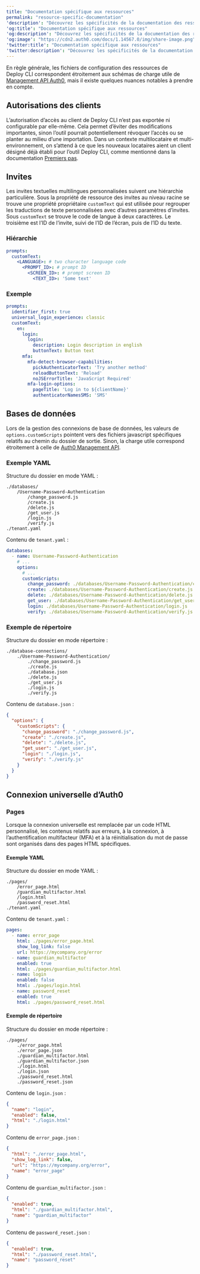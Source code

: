 ```yaml
---
title: "Documentation spécifique aux ressources"
permalink: "resource-specific-documentation"
'description': "Découvrez les spécificités de la documentation des ressources pour l’outil Auth0 Deploy CLI."
'og:title': "Documentation spécifique aux ressources"
'og:description': "Découvrez les spécificités de la documentation des ressources pour l’outil Auth0 Deploy CLI."
'og:image': "https://cdn2.auth0.com/docs/1.14567.0/img/share-image.png"
'twitter:title': "Documentation spécifique aux ressources"
'twitter:description': "Découvrez les spécificités de la documentation des ressources pour l’outil Auth0 Deploy CLI."
---
```


En règle générale, les fichiers de configuration des ressources de Deploy CLI correspondent étroitement aux schémas de charge utile de [Management API Auth0](https://auth0.com/docs/api/management/v2), mais il existe quelques nuances notables à prendre en compte.

## Autorisations des clients

L’autorisation d’accès au client de Deploy CLI n’est pas exportée ni configurable par elle-même. Cela permet d’éviter des modifications importantes, sinon l’outil pourrait potentiellement révoquer l’accès ou se planter au milieu d’une importation. Dans un contexte multilocataire et multi-environnement, on s’attend à ce que les nouveaux locataires aient un client désigné déjà établi pour l’outil Deploy CLI, comme mentionné dans la documentation [Premiers pas](/docs/fr-ca/deploy-monitor/deploy-cli-tool).

## Invites

Les invites textuelles multilingues personnalisées suivent une hiérarchie particulière. Sous la propriété de ressource des invites au niveau racine se trouve une propriété propriétaire `customText` qui est utilisée pour regrouper les traductions de texte personnalisées avec d’autres paramètres d’invites. Sous `customText` se trouve le code de langue à deux caractères. Le troisième est l’ID de l’invite, suivi de l’ID de l’écran, puis de l’ID du texte.

### Hiérarchie

```yaml lines
prompts:
  customText:
    <LANGUAGE>: # two character language code
      <PROMPT_ID>: # prompt ID
        <SCREEN_ID>: # prompt screen ID
          <TEXT_ID>: 'Some text'
```

### Exemple

```yaml lines
prompts:
  identifier_first: true
  universal_login_experience: classic
  customText:
    en:
      login:
        login:
          description: Login description in english
          buttonText: Button text
      mfa:
        mfa-detect-browser-capabilities:
          pickAuthenticatorText: 'Try another method'
          reloadButtonText: 'Reload'
          noJSErrorTitle: 'JavaScript Required'
        mfa-login-options:
          pageTitle: 'Log in to ${clientName}'
          authenticatorNamesSMS: 'SMS'
```

## Bases de données

Lors de la gestion des connexions de base de données, les valeurs de `options.customScripts` pointent vers des fichiers javascript spécifiques relatifs au chemin du dossier de sortie. Sinon, la charge utile correspond étroitement à celle de [Auth0 Management API](https://auth0.com/docs/api/management/v2#!/Connections/post_connections).

### Exemple YAML

Structure du dossier en mode YAML :

``` lines
./databases/
    /Username-Password-Authentication
        /change_password.js   
        /create.js   
        /delete.js   
        /get_user.js   
        /login.js   
        /verify.js   
./tenant.yaml
```

Contenu de `tenant.yaml` :

```yaml lines
databases:
  - name: Username-Password-Authentication
    # ...
    options:
      # ...
      customScripts:
        change_password: ./databases/Username-Password-Authentication/change_password.js
        create: ./databases/Username-Password-Authentication/create.js
        delete: ./databases/Username-Password-Authentication/delete.js
        get_user: ./databases/Username-Password-Authentication/get_user.js
        login: ./databases/Username-Password-Authentication/login.js
        verify: ./databases/Username-Password-Authentication/verify.js
```

### Exemple de répertoire

Structure du dossier en mode répertoire :

``` lines
./database-connections/
    ./Username-Password-Authentication/
        ./change_password.js
        ./create.js
        ./database.json
        ./delete.js
        ./get_user.js
        ./login.js
        ./verify.js
```

Contenu de `database.json` :

```json lines
{
  "options": {
    "customScripts": {
      "change_password": "./change_password.js",
      "create": "./create.js",
      "delete": "./delete.js",
      "get_user": "./get_user.js",
      "login": "./login.js",
      "verify": "./verify.js"
    }
  }
}
```

## Connexion universelle d’Auth0

### Pages

Lorsque la connexion universelle est remplacée par un code HTML personnalisé, les contenus relatifs aux erreurs, à la connexion, à l’authentification multifacteur (<Tooltip href="/docs/fr-ca/glossary?term=multifactor-authentication" tip="Authentification multifacteur (MFA)
Processus d’authentification de l’utilisateur qui utilise un facteur en plus du nom d’utilisateur et du mot de passe, tel qu’un code par SMS." cta="Voir le glossaire">MFA</Tooltip>) et à la réinitialisation du mot de passe sont organisés dans des pages HTML spécifiques.

#### Exemple YAML

Structure du dossier en mode YAML :

``` lines
./pages/
    /error_page.html
    /guardian_multifactor.html
    /login.html
    /password_reset.html
./tenant.yaml
```

Contenu de `tenant.yaml` :

```yaml lines
pages:
  - name: error_page
    html: ./pages/error_page.html
    show_log_link: false
    url: https://mycompany.org/error
  - name: guardian_multifactor
    enabled: true
    html: ./pages/guardian_multifactor.html
  - name: login
    enabled: false
    html: ./pages/login.html
  - name: password_reset
    enabled: true
    html: ./pages/password_reset.html
```

#### Exemple de répertoire

Structure du dossier en mode répertoire :

``` lines
./pages/
    ./error_page.html
    ./error_page.json
    ./guardian_multifactor.html
    ./guardian_multifactor.json
    ./login.html
    ./login.json
    ./password_reset.html
    ./password_reset.json
```

Contenu de `login.json` :

```json lines
{
  "name": "login",
  "enabled": false,
  "html": "./login.html"
}
```

Contenu de `error_page.json` :

```json lines
{
  "html": "./error_page.html",
  "show_log_link": false,
  "url": "https://mycompany.org/error",
  "name": "error_page"
}
```

Contenu de `guardian_multifactor.json` :

```json lines
{
  "enabled": true,
  "html": "./guardian_multifactor.html",
  "name": "guardian_multifactor"
}
```

Contenu de `password_reset.json` :

```json lines
{
  "enabled": true,
  "html": "./password_reset.html",
  "name": "password_reset"
}
```

